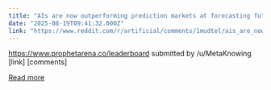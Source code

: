 ```yaml
---
title: "AIs are now outperforming prediction markets at forecasting future world events."
date: "2025-08-19T09:41:32.000Z"
link: "https://www.reddit.com/r/artificial/comments/1mudtel/ais_are_now_outperforming_prediction_markets_at/"
---
```


https://www.prophetarena.co/leaderboard
    submitted by    /u/MetaKnowing  
 [link]   [comments]

[Read more](https://www.reddit.com/r/artificial/comments/1mudtel/ais_are_now_outperforming_prediction_markets_at/)
